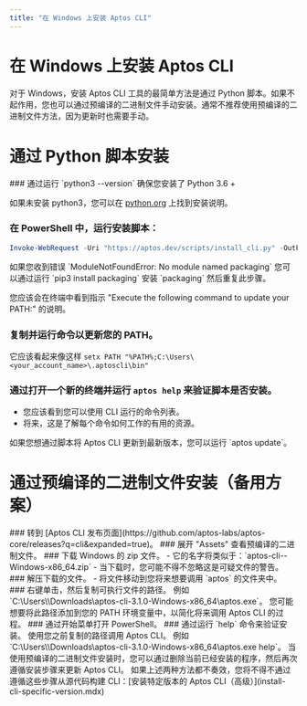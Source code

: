 ```yaml
---
title: "在 Windows 上安装 Aptos CLI"
---
```



# 在 Windows 上安装 Aptos CLI

对于 Windows，安装 Aptos CLI 工具的最简单方法是通过 Python 脚本。如果不起作用，您也可以通过预编译的二进制文件手动安装。通常不推荐使用预编译的二进制文件方法，因为更新时也需要手动。

# 通过 Python 脚本安装

<Steps>
### 通过运行 `python3 --version` 确保您安装了 Python 3.6 +

如果未安装 python3，您可以在 [python.org](http://python.org) 上找到安装说明。

### 在 PowerShell 中，运行安装脚本：

```powershell filename="Terminal"
Invoke-WebRequest -Uri "https://aptos.dev/scripts/install_cli.py" -OutFile "$env:TEMP\install_cli.py"; python3 "$env:TEMP\install_cli.py"
```

   <Callout type="warning">
   如果您收到错误 `ModuleNotFoundError: No module named packaging` 您可以通过运行 `pip3 install packaging` 安装 `packaging` 然后重复此步骤。
   </Callout>

您应该会在终端中看到指示 "Execute the following command to update your PATH:" 的说明。

### 复制并运行命令以更新您的 PATH。

它应该看起来像这样 `setx PATH "%PATH%;C:\Users\<your_account_name>\.aptoscli\bin"`

### 通过打开一个新的终端并运行 `aptos help` 来验证脚本是否安装。

- 您应该看到您可以使用 CLI 运行的命令列表。
- 将来，这是了解每个命令如何工作的有用的资源。
</Steps>

<Callout type="info" emoji="ℹ️">
如果您想通过脚本将 Aptos CLI 更新到最新版本，您可以运行 `aptos update`。
</Callout>

# 通过预编译的二进制文件安装（备用方案）

<Steps>
### 转到 [Aptos CLI 发布页面](https://github.com/aptos-labs/aptos-core/releases?q=cli&expanded=true)。
### 展开 "Assets" 查看预编译的二进制文件。
### 下载 Windows 的 zip 文件。
   - 它的名字将类似于：`aptos-cli-<version>-Windows-x86_64.zip`
   - 当下载时，您可能不得不忽略这是可疑文件的警告。
### 解压下载的文件。
   - 将文件移动到您将来想要调用 `aptos` 的文件夹中。
### 右键单击，然后复制可执行文件的路径。
   例如 `C:\Users\<username>\Downloads\aptos-cli-3.1.0-Windows-x86_64\aptos.exe`。
   <Callout type="info" emoji="ℹ️">
   您可能想要将此路径添加到您的 PATH 环境变量中，以简化将来调用 Aptos CLI 的过程。
   </Callout>
### 通过开始菜单打开 PowerShell。
### 通过运行 `help` 命令来验证安装。
   使用您之前复制的路径调用 Aptos CLI。
   例如 `C:\Users\<username>\Downloads\aptos-cli-3.1.0-Windows-x86_64\aptos.exe help`。
</Steps>

<Callout type="info" emoji="ℹ️">
当使用预编译的二进制文件安装时，您可以通过删除当前已经安装的程序，然后再次遵循安装步骤来更新 Aptos CLI。
</Callout>

<Callout type="warning">
如果上述两种方法都不奏效，您将不得不通过遵循这些步骤从源代码构建 CLI：[安装特定版本的 Aptos CLI（高级）](install-cli-specific-version.mdx)
</Callout>
